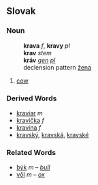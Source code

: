 ==Slovak==
===Noun===
:'''krava''' ''f'', '''kravy''' ''pl''
:'''krav''' ''stem''
:'''kráv''' ''[[genitive|gen]] [[plural|pl]]''
:declension pattern [[Slovak declension pattern žena|žena]]
#[[cow]]
===Derived Words===
* [[kraviar#Slovak|kraviar]] ''m''
* [[kravička#Slovak|kravička]] ''f''
* [[kravina#Slovak|kravina]] ''f''
* [[kravský]], [[kravská]], [[kravské]]
===Related Words===
* [[býk#Slovak|býk]] ''m'' &ndash; ''[[bull]]''
* [[vôl#Slovak|vôl]] ''m'' &ndash; ''[[ox]]''